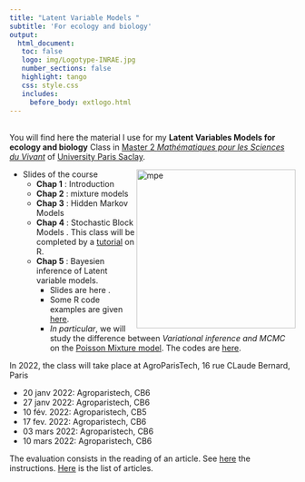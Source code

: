 ```yaml
---
title: "Latent Variable Models "
subtitle: 'For ecology and biology'
output: 
  html_document:
   toc: false
   logo: img/Logotype-INRAE.jpg
   number_sections: false
   highlight: tango
   css: style.css
   includes:
     before_body: extlogo.html
---
```


<br>
You will find here the material I use for my **Latent Variables Models for ecology and biology** Class  in [Master 2  *Mathématiques pour les Sciences du Vivant*](https://sites.google.com/view/m2-msv/) of [University Paris Saclay](https://www.universite-paris-saclay.fr/en/education/master/mathematics-and-applications/m2-mathematiques-pour-les-sciences-du-vivant). 

<img src="img/HMM.png" alt="mpe" width = "280px" align="right"> </img>

  * Slides of the course
    * **Chap 1** : Introduction [<i class="fa fa-download"></i>](LatentVariablesModels/chap1_LVM_Intro.pdf)
    * **Chap 2** : mixture models [<i class="fa fa-download"></i>](LatentVariablesModels/chap2_LVM_Mixtures.pdf)
    * **Chap 3** : Hidden Markov Models  [<i class="fa fa-download"></i>](LatentVariablesModels/chap3_LVM_HMM.pdf)
    * **Chap 4** : Stochastic Block Models [<i class="fa fa-download"></i>](LatentVariablesModels/chap4_LVM_SBM_LBM.pdf). This class will be completed by a  [tutorial](LatentVariablesModels/TutorialBM.html) on R. 
    * **Chap 5** : Bayesien inference of Latent variable models. 
       - Slides are here [<i class="fa fa-download"></i>](LatentVariablesModels/chap5_LVM_bayesian_main.pdf). 
       - Some R code examples are given [here](bayesian_stat.html).  
       - *In particular*, we will study the difference between *Variational inference and MCMC* on the [Poisson Mixture model](BayesianClassMaterial/PoissonMixtureVBversusMCMC.html). The codes are [here](BayesianClassMaterial/PoissonMixtureVB.zip). 

   

    
In 2022, the class will take place at AgroParisTech, 16 rue CLaude Bernard, Paris

  * 20 janv 2022: Agroparistech, CB6 
  * 27 janv 2022: Agroparistech, CB6 
  * 10 fév. 2022: Agroparistech, CB5 
  * 17 fev. 2022: Agroparistech, CB6 
  * 03 mars 2022: Agroparistech, CB6
  * 10 mars 2022: Agroparistech, CB6
  
The evaluation consists in the reading of an article. 
See [here](LatentVariablesModels/InstructionLectureArticle2022.pdf) the instructions. 
[Here](LatentVariablesModels/Articles_lecture_2022.zip)   is the list of  articles.


